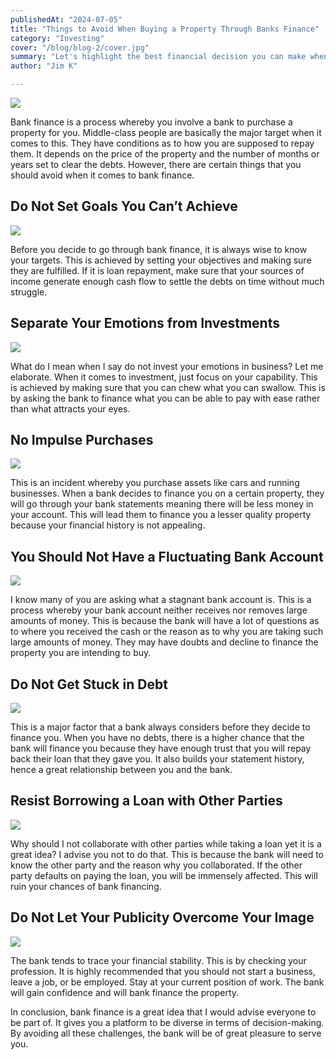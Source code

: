 ```yaml
---
publishedAt: "2024-07-05"
title: "Things to Avoid When Buying a Property Through Banks Finance"
category: "Investing"
cover: "/blog/blog-2/cover.jpg"
summary: "Let's highlight the best financial decision you can make when investing through banking finance and get the best of value at the end."
author: "Jim K"

---
```


![](blog/blog-2/image-7.png)

Bank finance is a process whereby you involve a bank to purchase a property for you. Middle-class people are basically the major target when it comes to this. They have conditions as to how you are supposed to repay them. It depends on the price of the property and the number of months or years set to clear the debts. However, there are certain things that you should avoid when it comes to bank finance.

## Do Not Set Goals You Can’t Achieve

![](blog/blog-2/image-2.png)

Before you decide to go through bank finance, it is always wise to know your targets. This is achieved by setting your objectives and making sure they are fulfilled. If it is loan repayment, make sure that your sources of income generate enough cash flow to settle the debts on time without much struggle.

## Separate Your Emotions from Investments

![](blog/blog-2/image-3.png)

What do I mean when I say do not invest your emotions in business? Let me elaborate. When it comes to investment, just focus on your capability. This is achieved by making sure that you can chew what you can swallow. This is by asking the bank to finance what you can be able to pay with ease rather than what attracts your eyes.

## No Impulse Purchases

![](blog/blog-2/image-4.png)

This is an incident whereby you purchase assets like cars and running businesses. When a bank decides to finance you on a certain property, they will go through your bank statements meaning there will be less money in your account. This will lead them to finance you a lesser quality property because your financial history is not appealing.

## You Should Not Have a Fluctuating Bank Account

![](blog/blog-2/image-5.png)

I know many of you are asking what a stagnant bank account is. This is a process whereby your bank account neither receives nor removes large amounts of money. This is because the bank will have a lot of questions as to where you received the cash or the reason as to why you are taking such large amounts of money. They may have doubts and decline to finance the property you are intending to buy.

## Do Not Get Stuck in Debt

![](blog/blog-2/image-6.png)

This is a major factor that a bank always considers before they decide to finance you. When you have no debts, there is a higher chance that the bank will finance you because they have enough trust that you will repay back their loan that they gave you. It also builds your statement history, hence a great relationship between you and the bank.

## Resist Borrowing a Loan with Other Parties

![](blog/blog-2/image-7.png)

Why should I not collaborate with other parties while taking a loan yet it is a great idea? I advise you not to do that. This is because the bank will need to know the other party and the reason why you collaborated. If the other party defaults on paying the loan, you will be immensely affected. This will ruin your chances of bank financing.

## Do Not Let Your Publicity Overcome Your Image

![](blog/blog-2/image-8.png)

The bank tends to trace your financial stability. This is by checking your profession. It is highly recommended that you should not start a business, leave a job, or be employed. Stay at your current position of work. The bank will gain confidence and will bank finance the property.

In conclusion, bank finance is a great idea that I would advise everyone to be part of. It gives you a platform to be diverse in terms of decision-making. By avoiding all these challenges, the bank will be of great pleasure to serve you.
